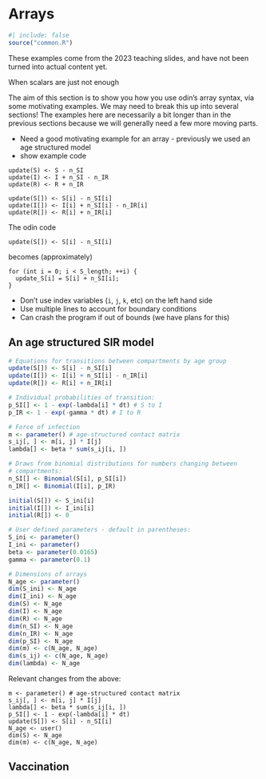 # Arrays {#sec-arrays}

```r
#| include: false
source("common.R")
```

::: {.callout-warning}
These examples come from the 2023 teaching slides, and have not been turned into actual content yet.
:::

When scalars are just not enough

The aim of this section is to show you how you use odin's array syntax, via some motivating examples.  We may need to break this up into several sections!  The examples here are necessarily a bit longer than in the previous sections because we will generally need a few more moving parts.

* Need a good motivating example for an array - previously we used an age structured model
* show example code

```
update(S) <- S - n_SI
update(I) <- I + n_SI - n_IR
update(R) <- R + n_IR
```

```
update(S[]) <- S[i] - n_SI[i]
update(I[]) <- I[i] + n_SI[i] - n_IR[i]
update(R[]) <- R[i] + n_IR[i]
```

The odin code

```
update(S[]) <- S[i] - n_SI[i]
```

becomes (approximately)

```
for (int i = 0; i < S_length; ++i) {
  update_S[i] = S[i] + n_SI[i];
}
```

* Don't use index variables (`i`, `j`, `k`, etc) on the left hand side
* Use multiple lines to account for boundary conditions
* Can crash the program if out of bounds (we have plans for this)

## An age structured SIR model

```r
# Equations for transitions between compartments by age group
update(S[]) <- S[i] - n_SI[i]
update(I[]) <- I[i] + n_SI[i] - n_IR[i]
update(R[]) <- R[i] + n_IR[i]

# Individual probabilities of transition:
p_SI[] <- 1 - exp(-lambda[i] * dt) # S to I
p_IR <- 1 - exp(-gamma * dt) # I to R

# Force of infection
m <- parameter() # age-structured contact matrix
s_ij[, ] <- m[i, j] * I[j]
lambda[] <- beta * sum(s_ij[i, ])

# Draws from binomial distributions for numbers changing between
# compartments:
n_SI[] <- Binomial(S[i], p_SI[i])
n_IR[] <- Binomial(I[i], p_IR)

initial(S[]) <- S_ini[i]
initial(I[]) <- I_ini[i]
initial(R[]) <- 0

# User defined parameters - default in parentheses:
S_ini <- parameter()
I_ini <- parameter()
beta <- parameter(0.0165)
gamma <- parameter(0.1)

# Dimensions of arrays
N_age <- parameter()
dim(S_ini) <- N_age
dim(I_ini) <- N_age
dim(S) <- N_age
dim(I) <- N_age
dim(R) <- N_age
dim(n_SI) <- N_age
dim(n_IR) <- N_age
dim(p_SI) <- N_age
dim(m) <- c(N_age, N_age)
dim(s_ij) <- c(N_age, N_age)
dim(lambda) <- N_age
```

Relevant changes from the above:

```
m <- parameter() # age-structured contact matrix
s_ij[, ] <- m[i, j] * I[j]
lambda[] <- beta * sum(s_ij[i, ])
p_SI[] <- 1 - exp(-lambda[i] * dt)
update(S[]) <- S[i] - n_SI[i]
N_age <- user()
dim(S) <- N_age
dim(m) <- c(N_age, N_age)
```

## Vaccination
